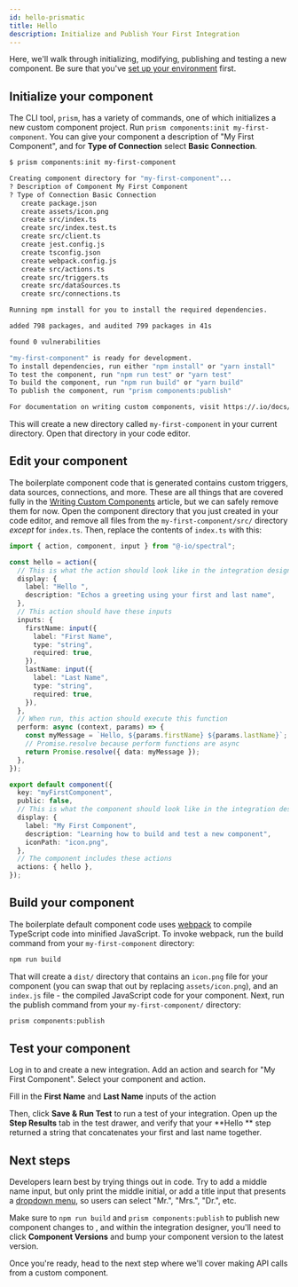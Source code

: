 ```yaml
---
id: hello-prismatic
title: Hello
description: Initialize and Publish Your First Integration
---
```



Here, we'll walk through initializing, modifying, publishing and testing a new component.
Be sure that you've [set up your environment](getting-started/first-custom-component/set-up-environment.mdx) first.

## Initialize your component

The  CLI tool, `prism`, has a variety of commands, one of which initializes a new custom component project.
Run `prism components:init my-first-component`. You can give your component a description of "My First Component", and for **Type of Connection** select **Basic Connection**.

```bash title="Initialize a new component"
$ prism components:init my-first-component

Creating component directory for "my-first-component"...
? Description of Component My First Component
? Type of Connection Basic Connection
   create package.json
   create assets/icon.png
   create src/index.ts
   create src/index.test.ts
   create src/client.ts
   create jest.config.js
   create tsconfig.json
   create webpack.config.js
   create src/actions.ts
   create src/triggers.ts
   create src/dataSources.ts
   create src/connections.ts

Running npm install for you to install the required dependencies.

added 798 packages, and audited 799 packages in 41s

found 0 vulnerabilities

"my-first-component" is ready for development.
To install dependencies, run either "npm install" or "yarn install"
To test the component, run "npm run test" or "yarn test"
To build the component, run "npm run build" or "yarn build"
To publish the component, run "prism components:publish"

For documentation on writing custom components, visit https://.io/docs/custom-components/writing-custom-components/
```

This will create a new directory called `my-first-component` in your current directory.
Open that directory in your code editor.

## Edit your component

The boilerplate component code that is generated contains custom triggers, data sources, connections, and more.
These are all things that are covered fully in the [Writing Custom Components](custom-components/writing-custom-components.mdx) article, but we can safely remove them for now.
Open the component directory that you just created in your code editor, and remove all files from the `my-first-component/src/` directory _except_ for `index.ts`.
Then, replace the contents of `index.ts` with this:

```typescript title="index.ts"
import { action, component, input } from "@-io/spectral";

const hello = action({
  // This is what the action should look like in the integration designer
  display: {
    label: "Hello ",
    description: "Echos a greeting using your first and last name",
  },
  // This action should have these inputs
  inputs: {
    firstName: input({
      label: "First Name",
      type: "string",
      required: true,
    }),
    lastName: input({
      label: "Last Name",
      type: "string",
      required: true,
    }),
  },
  // When run, this action should execute this function
  perform: async (context, params) => {
    const myMessage = `Hello, ${params.firstName} ${params.lastName}`;
    // Promise.resolve because perform functions are async
    return Promise.resolve({ data: myMessage });
  },
});

export default component({
  key: "myFirstComponent",
  public: false,
  // This is what the component should look like in the integration designer
  display: {
    label: "My First Component",
    description: "Learning how to build and test a new component",
    iconPath: "icon.png",
  },
  // The component includes these actions
  actions: { hello },
});
```

<Screenshot
  filename="getting-started/first-custom-component/vscode-index-ts.png"
  maxWidth="700px"
  alt="Screenshot of VS Code editor and a  custom component"
  caption="Initialize your custom component"
/>

## Build your component

The boilerplate default component code uses [webpack](https://webpack.js.org/) to compile TypeScript code into minified JavaScript.
To invoke webpack, run the build command from your `my-first-component` directory:

```bash
npm run build
```

That will create a `dist/` directory that contains an `icon.png` file for your component (you can swap that out by replacing `assets/icon.png`), and an `index.js` file - the compiled JavaScript code for your component.
Next, run the publish command from your `my-first-component/` directory:

```bash
prism components:publish
```

<Screenshot
  filename="getting-started/first-custom-component/vscode-build-publish.png"
  maxWidth="700px"
  alt="Screenshot of VS Code editor building and publishing a custom  component"
  caption="Publish your component to your  organization"
/>

## Test your component

Log in to  and create a new integration.
Add an action and search for "My First Component".
Select your component and action.

<Screenshot
  filename="getting-started/first-custom-component/add-hello-step.png"
  maxWidth="740px"
  alt="Screenshot of adding the Hello  step to an integration"
/>

Fill in the **First Name** and **Last Name** inputs of the action

<Screenshot
  filename="getting-started/first-custom-component/configure-hello-step.png"
  maxWidth="740px"
  alt="Screenshot of configuring the Hello  step to an integration"
/>

Then, click **Save & Run Test** to run a test of your integration.
Open up the **Step Results** tab in the test drawer, and verify that your **Hello ** step returned a string that concatenates your first and last name together.

<Screenshot
  filename="getting-started/first-custom-component/hello-test-results.png"
  maxWidth="740px"
  alt="Screenshot of the Hello  step results"
/>

## Next steps

Developers learn best by trying things out in code.
Try to add a middle name input, but only print the middle initial, or add a title input that presents a [dropdown menu](custom-components/writing-custom-components.mdx#dropdown-menu-inputs), so users can select "Mr.", "Mrs.", "Dr.", etc.

Make sure to `npm run build` and `prism components:publish` to publish new component changes to , and within the  integration designer, you'll need to click **Component Versions** and bump your component version to the latest version.

Once you're ready, head to the next step where we'll cover making API calls from a custom component.

